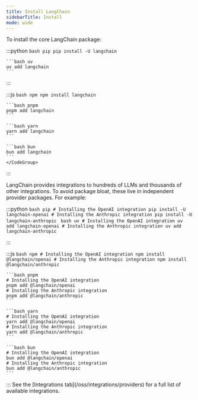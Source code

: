 ```yaml
---
title: Install LangChain
sidebarTitle: Install
mode: wide
---
```



<AlphaCallout />

To install the core LangChain package:

:::python
<CodeGroup>
    ```bash pip
    pip install -U langchain
    ```

    ```bash uv
    uv add langchain
    ```
</CodeGroup>
:::

:::js
    <CodeGroup>
    ```bash npm
    npm install langchain
    ```

    ```bash pnpm
    pnpm add langchain
    ```

    ```bash yarn
    yarn add langchain
    ```

    ```bash bun
    bun add langchain
    ```
    </CodeGroup>
:::

LangChain provides integrations to hundreds of LLMs and thousands of other integrations. To avoid package bloat, these live in independent provider packages. For example:

:::python
<CodeGroup>
    ```bash pip
    # Installing the OpenAI integration
    pip install -U langchain-openai
    # Installing the Anthropic integration
    pip install -U langchain-anthropic
    ```
    ```bash uv
    # Installing the OpenAI integration
    uv add langchain-openai
    # Installing the Anthropic integration
    uv add langchain-anthropic
    ```
</CodeGroup>

:::

:::js
<CodeGroup>
    ```bash npm
    # Installing the OpenAI integration
    npm install @langchain/openai
    # Installing the Anthropic integration
    npm install @langchain/anthropic
    ```

    ```bash pnpm
    # Installing the OpenAI integration
    pnpm add @langchain/openai
    # Installing the Anthropic integration
    pnpm add @langchain/anthropic
    ```

    ```bash yarn
    # Installing the OpenAI integration
    yarn add @langchain/openai
    # Installing the Anthropic integration
    yarn add @langchain/anthropic
    ```

    ```bash bun
    # Installing the OpenAI integration
    bun add @langchain/openai
    # Installing the Anthropic integration
    bun add @langchain/anthropic
    ```
</CodeGroup>
:::

<Tip>
See the [Integrations tab](/oss/integrations/providers) for a full list of available integrations.
</Tip>
